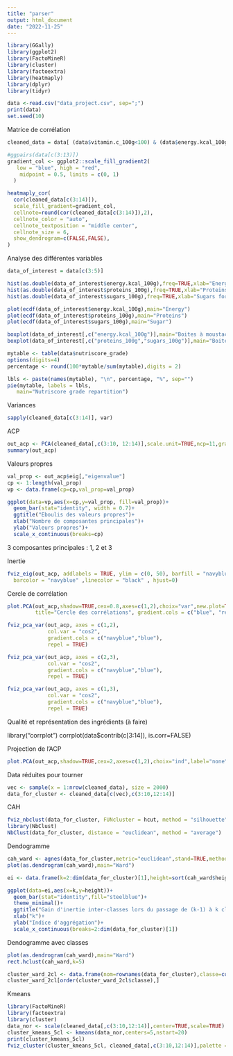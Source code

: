 ```yaml
---
title: "parser"
output: html_document
date: "2022-11-25"
---
```


```r
library(GGally)
library(ggplot2)
library(FactoMineR)
library(cluster)
library(factoextra)
library(heatmaply)
library(dplyr)
library(tidyr)

data <-read.csv("data_project.csv", sep=";")
print(data)
set.seed(10)
```

Matrice de corrélation
```r
cleaned_data = data[ (data$vitamin.c_100g<100) & (data$energy.kcal_100g<1000) & (data$proteins_100g<100) & (data$sugars_100g < 80) & (data$fat_100g < 100) & (data$saturated.fat_100g < 100) & (data$fiber_100g <100) & (data$salt_100g < 100) & (data$sodium_100g <20) & (data$vitamin.a_100g < 0.12) & (data$calcium_100g < 10), ]

#ggpairs(data[c(3:13)])
gradient_col <- ggplot2::scale_fill_gradient2(
   low = "blue", high = "red", 
    midpoint = 0.5, limits = c(0, 1)
  )

heatmaply_cor(
  cor(cleaned_data[c(3:14)]),
  scale_fill_gradient=gradient_col,
  cellnote=round(cor(cleaned_data[c(3:14)]),2),
  cellnote_color = "auto",
  cellnote_textposition = "middle center",
  cellnote_size = 6,
  show_dendrogram=c(FALSE,FALSE),
)
```

Analyse des différentes variables
```r
data_of_interest = data[c(3:5)]

hist(as.double(data_of_interest$energy.kcal_100g),freq=TRUE,xlab="Energy in kcal for 100g",main="Histogramme", breaks = 100)
hist(as.double(data_of_interest$proteins_100g),freq=TRUE,xlab="Proteins for 100g",main="Histogramme", breaks = 100)
hist(as.double(data_of_interest$sugars_100g),freq=TRUE,xlab="Sugars for 100g",main="Histogramme", breaks = 100)

plot(ecdf(data_of_interest$energy.kcal_100g),main="Energy")
plot(ecdf(data_of_interest$proteins_100g),main="Proteins")
plot(ecdf(data_of_interest$sugars_100g),main="Sugar")

boxplot(data_of_interest[,c("energy.kcal_100g")],main="Boites à moustaches des trois variables")
boxplot(data_of_interest[,c("proteins_100g","sugars_100g")],main="Boites à moustaches des trois variables")

mytable <- table(data$nutriscore_grade)
options(digits=4)
percentage <- round(100*mytable/sum(mytable),digits = 2)

lbls <- paste(names(mytable), "\n", percentage, "%", sep="")
pie(mytable, labels = lbls,
   main="Nutriscore grade repartition")
```

Variances 
```r
sapply(cleaned_data[c(3:14)], var)
```
ACP
```r
out_acp <- PCA(cleaned_data[,c(3:10, 12:14)],scale.unit=TRUE,ncp=11,graph=FALSE)
summary(out_acp)
```

Valeurs propres
```r
val_prop <- out_acp$eig[,"eigenvalue"]
cp <- 1:length(val_prop)
vp <- data.frame(cp=cp,val_prop=val_prop)

ggplot(data=vp,aes(x=cp,y=val_prop, fill=val_prop))+
  geom_bar(stat="identity", width = 0.7)+
  ggtitle("Eboulis des valeurs propres")+
  xlab("Nombre de composantes principales")+
  ylab("Valeurs propres")+
  scale_x_continuous(breaks=cp)

```
3 composantes principales : 1, 2 et 3

Inertie
```r
fviz_eig(out_acp, addlabels = TRUE, ylim = c(0, 50), barfill = "navyblue",
  barcolor = "navyblue" ,linecolor = "black" , hjust=0)

```

Cercle de corrélation
```r
plot.PCA(out_acp,shadow=TRUE,cex=0.8,axes=c(1,2),choix="var",new.plot=TRUE,
         title="Cercle des corrélations", gradient.cols = c("blue", "red"),)

```
```r
fviz_pca_var(out_acp, axes = c(1,2),
             col.var = "cos2",
             gradient.cols = c("navyblue","blue"),
             repel = TRUE)
```
```r
fviz_pca_var(out_acp, axes = c(2,3),
             col.var = "cos2",
             gradient.cols = c("navyblue","blue"),
             repel = TRUE)
```
```r
fviz_pca_var(out_acp, axes = c(1,3),
             col.var = "cos2",
             gradient.cols = c("navyblue","blue"),
             repel = TRUE)
```


Qualité et représentation des ingrédients (à faire)

library("corrplot")
corrplot(data$contrib(c[3:14]), is.corr=FALSE)

Projection de l'ACP
```r
plot.PCA(out_acp,shadow=TRUE,cex=2,axes=c(1,2),choix="ind",label="none",new.plot=TRUE, title="Projection des individus")
```
Data réduites pour tourner
```r
vec <- sample(x = 1:nrow(cleaned_data), size = 2000)
data_for_cluster <- cleaned_data[c(vec),c(3:10,12:14)]
```

CAH
```r
fviz_nbclust(data_for_cluster, FUNcluster = hcut, method = "silhouette",hc_method = "average", hc_metric = "euclidean", stand = TRUE)
library(NbClust)
NbClust(data_for_cluster, distance = "euclidean", method = "average")
```

Dendogramme
```r
cah_ward <- agnes(data_for_cluster,metric="euclidean",stand=TRUE,method="ward")
plot(as.dendrogram(cah_ward),main="Ward")

ei <- data.frame(k=2:dim(data_for_cluster)[1],height=sort(cah_ward$height,decreasing=TRUE))

ggplot(data=ei,aes(x=k,y=height))+
  geom_bar(stat="identity",fill="steelblue")+
  theme_minimal()+
  ggtitle("Gain d'inertie inter-classes lors du passage de (k-1) à k classes")+
  xlab("k")+
  ylab("Indice d'aggrégation")+
  scale_x_continuous(breaks=2:dim(data_for_cluster)[1])
```

Dendogramme avec classes
```r
plot(as.dendrogram(cah_ward),main="Ward")
rect.hclust(cah_ward,k=5)

cluster_ward_2cl <- data.frame(nom=rownames(data_for_cluster),classe=cutree(cah_ward,k=5))
cluster_ward_2cl[order(cluster_ward_2cl$classe),]
```

Kmeans
```r
library(FactoMineR)
library(factoextra)
library(cluster)
data_nor <- scale(cleaned_data[,c(3:10,12:14)],center=TRUE,scale=TRUE)
cluster_kmeans_5cl <- kmeans(data_nor,centers=5,nstart=20)
print(cluster_kmeans_5cl)
fviz_cluster(cluster_kmeans_5cl, cleaned_data[,c(3:10,12:14)],palette = c("#009999", "#0000FF", "#FF2400", "#FF6EC7", "#6D071A"))
```

